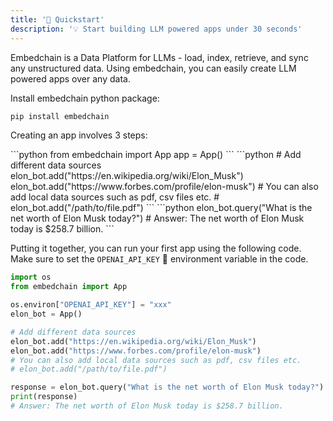 ```yaml
---
title: '🚀 Quickstart'
description: '💡 Start building LLM powered apps under 30 seconds'
---
```


Embedchain is a Data Platform for LLMs - load, index, retrieve, and sync any unstructured data. Using embedchain, you can easily create LLM powered apps over any data. 

Install embedchain python package:

```bash
pip install embedchain
```

Creating an app involves 3 steps:

<Steps>
  <Step title="⚙️ Import app instance">
```python
from embedchain import App
app = App()
```
  </Step>
  <Step title="🗃️ Add data sources">
```python
# Add different data sources
elon_bot.add("https://en.wikipedia.org/wiki/Elon_Musk")
elon_bot.add("https://www.forbes.com/profile/elon-musk")
# You can also add local data sources such as pdf, csv files etc.
# elon_bot.add("/path/to/file.pdf")
```
  </Step>
  <Step title="💬 Query or chat on your data and get answers">
```python
elon_bot.query("What is the net worth of Elon Musk today?")
# Answer: The net worth of Elon Musk today is $258.7 billion.
```
  </Step>
</Steps>

Putting it together, you can run your first app using the following code. Make sure to set the `OPENAI_API_KEY` 🔑 environment variable in the code.

```python
import os
from embedchain import App

os.environ["OPENAI_API_KEY"] = "xxx"
elon_bot = App()

# Add different data sources
elon_bot.add("https://en.wikipedia.org/wiki/Elon_Musk")
elon_bot.add("https://www.forbes.com/profile/elon-musk")
# You can also add local data sources such as pdf, csv files etc.
# elon_bot.add("/path/to/file.pdf")

response = elon_bot.query("What is the net worth of Elon Musk today?")
print(response)
# Answer: The net worth of Elon Musk today is $258.7 billion.
```
